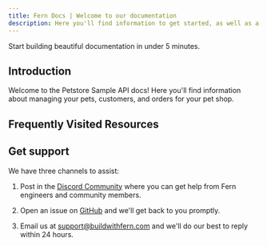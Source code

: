 ```yaml
---
title: Fern Docs | Welcome to our documentation
description: Here you'll find information to get started, as well as a sample API Reference generated by Fern from an OpenAPI specification file.
---
```


<Callout intent="success">
Start building beautiful documentation in under 5 minutes.
</Callout>

## Introduction

Welcome to the Petstore Sample API docs! Here you'll find information about managing your pets, customers, and orders for your pet shop.

## Frequently Visited Resources

<Cards>
  <Card
    title="API Reference"
    icon="fa-solid fa-code"
    href="/api-reference"
  />
  <Card
    title="Discord Community"
    icon="fa-brands fa-discord"
    href="https://discord.com/invite/JkkXumPzcG"
  />
</Cards>

<Cards>
  <Card
    title="Blog"
    icon="fa-solid fa-signal"
    href="https://blog.buildwithfern.com"
  />
  <Card
    title="SOC 2 Compliance"
    icon="fa-solid fa-shield-halved"
    href="https://security.buildwithfern.com"
  />
</Cards>

## Get support

We have three channels to assist:

1. Post in the [Discord Community](https://discord.com/invite/JkkXumPzcG) where you can get help from Fern engineers and community members.

2. Open an issue on [GitHub](https://github.com/fern-api/docs-starter-openapi/issues/new) and we'll get back to you promptly.

3. Email us at [support@buildwithfern.com](mailto:support@buildwithfern.com) and we'll do our best to reply within 24 hours.

